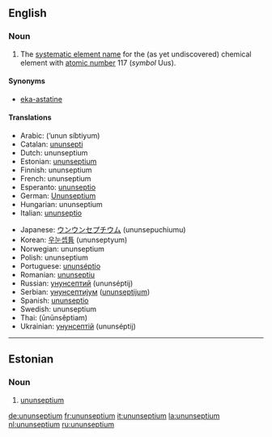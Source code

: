 {{wikipedia}}
==English==
{{elements|Uus|ununhexium|Uuh|ununoctium|Uuo}}

===Noun===
{{en-noun|-}}

# {{element}} The [[systematic element name]] for the (as yet undiscovered) chemical element with [[atomic number]] 117 (''symbol'' Uus).

====Synonyms====
*[[eka-astatine]]

====Translations====
{{trans-top|element with atomic number 117}}
*Arabic: {{ARchar|[[أنون سيبتيوم]]}} (’unun síbtiyum) {{m}}
*Catalan: [[ununsepti]] {{m}}
*Dutch: ununseptium {{n}}
*Estonian: [[#Estonian|ununseptium]]
*Finnish: ununseptium
*French: ununseptium {{m}}
*Esperanto: [[ununseptio]]
*German: [[Ununseptium]] {{n}}
*Hungarian: ununseptium
*Italian: [[ununseptio]] {{m}}
{{trans-mid}}
*Japanese: [[ウンウンセプチウム]] (ununsepuchiumu)
*Korean: [[우눈셉튬]] (ununseptyum)
*Norwegian: ununseptium
*Polish: ununseptium {{m}}
*Portuguese: [[ununséptio]] {{m}}
*Romanian: [[ununseptiu]] {{n}}
*Russian: [[унунсептий]] (ununséptij) {{m}}
*Serbian: [[унунсептијум]] ([[ununseptijum]]) {{m}}
*Spanish: [[ununseptio]] {{m}}
*Swedish: ununseptium
*Thai: {{THchar|[[อูนอูนเซปเทียม]]}} (ūnūnsêptiam)
*Ukrainian: [[унунсептій]] (ununséptij) {{m}}
{{trans-bottom}}

----

==Estonian==

===Noun===
{{infl|et|noun}}

# {{element|lang=et}} [[#English|ununseptium]]

[[de:ununseptium]]
[[fr:ununseptium]]
[[it:ununseptium]]
[[la:ununseptium]]
[[nl:ununseptium]]
[[ru:ununseptium]]